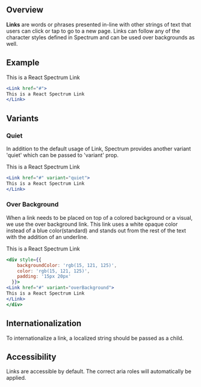 
## Overview

**Links** are words or phrases presented in-line with other strings of text that users can click or tap to go to a new page. Links can follow any of the character styles defined in Spectrum and can be used over backgrounds as well.

## Example

<Link href="#">
This is a React Spectrum Link
</Link>

```jsx
<Link href="#">
This is a React Spectrum Link
</Link>
```

## Variants

### Quiet

In addition to the default usage of Link, Spectrum provides another variant 'quiet' which can be passed to 'variant' prop.

<Link href="#" variant="quiet">
This is a React Spectrum Link
</Link>

```jsx
<Link href="#" variant="quiet">
This is a React Spectrum Link
</Link>
```

### Over Background

When a link needs to be placed on top of a colored background or a visual, we use the over background link. This link uses a white opaque color instead of a blue color(standard) and stands out from the rest of the text with the addition of an underline.

<div style={{
    backgroundColor: 'rgb(15, 121, 125)',
    color: 'rgb(15, 121, 125)',
    padding: '15px 20px'
  }}>
<Link href="#" variant="overBackground">
This is a React Spectrum Link
</Link>
</div>

```jsx
<div style={{
    backgroundColor: 'rgb(15, 121, 125)',
    color: 'rgb(15, 121, 125)',
    padding: '15px 20px'
  }}>
<Link href="#" variant="overBackground">
This is a React Spectrum Link
</Link>
</div>
```

## Internationalization

To internationalize a link, a localized string should be passed as a child.

## Accessibility

Links are accessible by default. The correct aria roles will automatically be applied.
